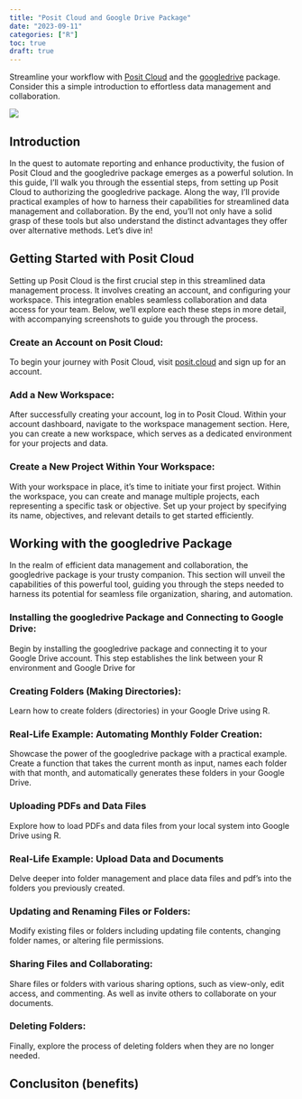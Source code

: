 ```yaml
---
title: "Posit Cloud and Google Drive Package"
date: "2023-09-11"
categories: ["R"]
toc: true
draft: true
---
```


Streamline your workflow with [Posit Cloud](https://posit.cloud/) and the [googledrive](https://googledrive.tidyverse.org/index.html) package. Consider this a simple introduction to effortless data management and collaboration. 


![](img.png)

## Introduction 

In the quest to automate reporting and enhance productivity, the fusion of Posit Cloud and the googledrive package emerges as a powerful solution. In this guide, I'll walk you through the essential steps, from setting up Posit Cloud to authorizing the googledrive package. Along the way, I'll provide practical examples of how to harness their capabilities for streamlined data management and collaboration. By the end, you'll not only have a solid grasp of these tools but also understand the distinct advantages they offer over alternative methods. Let's dive in!

## Getting Started with Posit Cloud

Setting up Posit Cloud is the first crucial step in this streamlined data management process. It involves creating an account, and configuring your workspace. This integration enables seamless collaboration and data access for your team. Below, we'll explore each these steps in more detail, with accompanying screenshots to guide you through the process.

### Create an Account on Posit Cloud:
To begin your journey with Posit Cloud, visit [posit.cloud](https://posit.cloud/) and sign up for an account. 

### Add a New Workspace:
After successfully creating your account, log in to Posit Cloud. Within your account dashboard, navigate to the workspace management section. Here, you can create a new workspace, which serves as a dedicated environment for your projects and data.

### Create a New Project Within Your Workspace:
With your workspace in place, it's time to initiate your first project. Within the workspace, you can create and manage multiple projects, each representing a specific task or objective. Set up your project by specifying its name, objectives, and relevant details to get started efficiently.

## Working with the googledrive Package
In the realm of efficient data management and collaboration, the googledrive package is your trusty companion. This section will unveil the capabilities of this powerful tool, guiding you through the steps needed to harness its potential for seamless file organization, sharing, and automation.

### Installing the googledrive Package and Connecting to Google Drive:
Begin by installing the googledrive package and connecting it to your Google Drive account. This step establishes the link between your R environment and Google Drive for 

### Creating Folders (Making Directories):
Learn how to create folders (directories) in your Google Drive using R. 

### Real-Life Example: Automating Monthly Folder Creation:
Showcase the power of the googledrive package with a practical example. Create a function that takes the current month as input, names each folder with that month, and automatically generates these folders in your Google Drive. 

### Uploading PDFs and Data Files 
Explore how to load PDFs and data files from your local system into Google Drive using R.

### Real-Life Example: Upload Data and Documents
Delve deeper into folder management and place data files and pdf's into the folders you previously created. 

### Updating and Renaming Files or Folders:
Modify existing files or folders including updating file contents, changing folder names, or altering file permissions.

### Sharing Files and Collaborating:
Share files or folders with various sharing options, such as view-only, edit access, and commenting. As well as invite others to collaborate on your documents.

### Deleting Folders:
Finally, explore the process of deleting folders when they are no longer needed.


## Conclusiton (benefits)